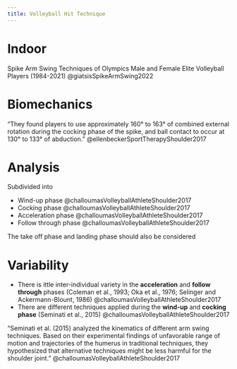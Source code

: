 ```yaml
---
title: Volleyball Hit Technique
---
```



# Indoor

Spike Arm Swing Techniques of Olympics Male and Female Elite Volleyball Players (1984-2021) @giatsisSpikeArmSwing2022




# Biomechanics

"They found players to use approximately 160° to 163° of combined external rotation during the cocking phase of the spike, and ball contact to occur at 130° to 133° of abduction." @ellenbeckerSportTherapyShoulder2017 

# Analysis

Subdivided into

- Wind-up phase @challoumasVolleyballAthleteShoulder2017
- Cocking phase @challoumasVolleyballAthleteShoulder2017
- Acceleration phase @challoumasVolleyballAthleteShoulder2017
- Follow through phase @challoumasVolleyballAthleteShoulder2017

::: {.callout-note}
The take off phase and landing phase should also be considered
:::

# Variability

- There is ittle inter-individual variety in the **acceleration** and **follow through** phases (Coleman et al., 1993; Oka et al., 1976; Selinger and Ackermann-Blount, 1986) @challoumasVolleyballAthleteShoulder2017
- There are different techniques applied during the **wind-up** and **cocking phase** (Seminati et al., 2015) @challoumasVolleyballAthleteShoulder2017


"Seminati et al. (2015) analyzed the kinematics of different arm swing techniques. Based on their experimental findings of unfavorable range of motion and trajectories of the humerus in traditional techniques, they hypothesized that alternative techniques might be less harmful for the shoulder joint." @challoumasVolleyballAthleteShoulder2017
